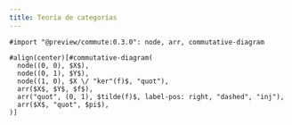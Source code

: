 ```yaml
---
title: Teoría de categorías
---
```


```typst
#import "@preview/commute:0.3.0": node, arr, commutative-diagram

#align(center)[#commutative-diagram(
  node((0, 0), $X$),
  node((0, 1), $Y$),
  node((1, 0), $X \/ "ker"(f)$, "quot"),
  arr($X$, $Y$, $f$),
  arr("quot", (0, 1), $tilde(f)$, label-pos: right, "dashed", "inj"),
  arr($X$, "quot", $pi$),
)]
```

